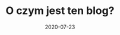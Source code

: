 ---
title: O czym jest ten blog?
slug: o-czym-to-tak-wogole
date: 2020-07-23
image: computer.png
categories: pierwszy post
content: content Lorem ipsum ksdokosdk k osdk odks 
---